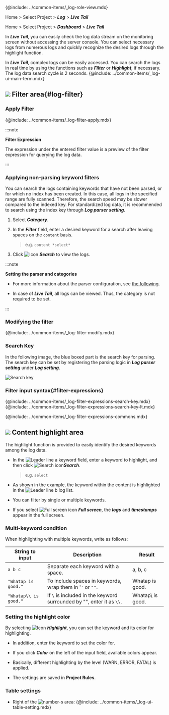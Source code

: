 {@include: ../common-items/_log-role-view.mdx}

<Xclude product='aws-log'>

Home > Select Project > **_Log_** > **_Live Tail_**

</Xclude>

<InDoc product='aws-log'>

Home > Select Project > **_Dashboard_** > **_Live Tail_**

</InDoc>

In **_Live Tail_**, you can easily check the log data stream on the monitoring screen without accessing the server console. You can select necessary logs from numerous logs and quickly recognize the desired logs through the highlight function. 

<ImgLang img='log-live-tail.png' desc='Live tail'/>

In **_Live Tail_**, complex logs can be easily accessed. You can search the logs in real time by using the functions such as **_Filter_** or **_Highlight_**, if necessary. The log data search cycle is 2 seconds. {@include: ../common-items/_log-ui-main-term.mdx}

## ![](/img/number-01.png) Filter area{#log-filter}

### Apply Filter

{@include: ../common-items/_log-filter-apply.mdx}

:::note

**Filter Expression**

The expression under the entered filter value is a preview of the filter expression for querying the log data. 

:::

### Applying non-parsing keyword filters

You can search the logs containing keywords that have not been parsed, or for which no index has been created. In this case, all logs in the specified range are fully scanned. Therefore, the search speed may be slower compared to the indexed key. For standardized log data, it is recommended to search using the index key through **_Log parser setting_**.

<ImgLang img='log-content-search.png' desc='Application of non-parsing keyword filters'/>

1.  Select **_Category_**. 

2.  In the **_Filter_** field, enter a desired keyword for a search after leaving spaces on the `content` basis. 

    > e.g. `content *select*`

3.  Click ![Icon](/img/ic-search.svg) **_Search_** to view the logs.

:::note 

**Setting the parser and categories**

-   For more information about the parser configuration, see [the following](log-parser.mdx/). 

-   In case of **_Live Tail_**, all logs can be viewed. Thus, the category is not required to be set.

:::

### Modifying the filter

{@include: ../common-items/_log-filter-modify.mdx}

### Search Key

In the following image, the blue boxed part is the search key for parsing. The search key can be set by registering the parsing logic in **_Log parser setting_** under **_Log setting_**.

![Search key](https://img.whatap.io/media/images/livetail_007_parsed_key.png)

### Filter input syntax{#filter-expressions}

{@include: ../common-items/_log-filter-expressions-search-key.mdx}
{@include: ../common-items/_log-filter-expressions-search-key-lt.mdx}

{@include: ../common-items/_log-filter-expressions-commons.mdx}

## ![](/img/number-02.png) Content highlight area

The highlight function is provided to easily identify the desired keywords among the log data.

<ImgLang img='log-content-search-highlight.png' desc='Content highlight'/>

-   In the ![Leader line a](/img/char-a.svg) keyword field, enter a keyword to highlight, and then click ![Search icon](/img/ic-search.svg)**_Search_**.

    > e.g. `select`

-   As shown in the example, the keyword within the content is highlighted in the ![Leader line b](/img/char-b.svg) log list.

-   You can filter by single or multiple keywords.

-   If you select ![Full screen icon](/img/ic-fullscreen.svg) **_Full screen_**, the **_logs_** and **_timestamps_** appear in the full screen.

### Multi-keyword condition

When highlighting with multiple keywords, write as follows:

| String to input       | Description                                                           | Result            |
| --------------------- | --------------------------------------------------------------------- | ----------------- |
| `a b c`               | Separate each keyword with a space.                                   | a, b, c           |
| `"Whatap is good."`   | To include spaces in keywords, wrap them in '`'` or `""`.             | Whatap is good.   |
| `"Whatap\\ is good."` | If `\` is included in the keyword surrounded by "", enter it as `\\`. | Whatap\\ is good. |

### Setting the highlight color

By selecting ![Icon](/img/ic-highlight.svg) **_Highlight_**, you can set the keyword and its color for highlighting. 

<ImgLang img='log-lt-highlight.png' desc='Live tail highlight'/>

-   In addition, enter the keyword to set the color for. 

-   If you click **_Color_** on the left of the input field, available colors appear. 

-   Basically, different highlighting by the level (<span class='logwr'>WARN</span>, <span class='loger'>ERROR</span>, <span class='logft'>FATAL</span>) is applied. 

-   The settings are saved in **Project Rules**.  

### Table settings

-   Right of the ![number-s](/img/number-02.png) area: {@include: ../common-items/_log-ui-table-setting.mdx}

<!-- whatap is good~whatap is the best -->

